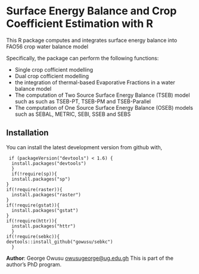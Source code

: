 # Surface Energy Balance and Crop Coefficient Estimation with R

This R package computes and integrates surface energy balance into FAO56 crop water balance model

Specifically, the package can perform the following functions:

+   Single crop cofficient modelling
+   Dual crop cofficient modelling 
+   the integration of thermal-based Evaporative Fractions in a water balance model
+   The computation of Two Source Surface Energy Balance (TSEB) model such as such as TSEB-PT, 
    TSEB-PM and TSEB-Parallel 
+   The computation of One Source Surface Energy Balance (OSEB) models such as SEBAL, METRIC, SEBI, SSEB and SEBS 

## Installation
You can install the latest development version from github with,
 <pre><code> if (packageVersion("devtools") < 1.6) {
  install.packages("devtools")
  }
  if(!require(sp)){
  install.packages("sp")
}
if(!require(raster)){
  install.packages("raster")
}
if(!require(gstat)){
  install.packages("gstat")
}
if(!require(httr)){
  install.packages("httr")
  }
if(!require(sebkc)){
devtools::install_github("gowusu/sebkc")
  }
</code></pre>


**Author**: George Owusu <owusugeorge@ug.edu.gh> This is part of the author's PhD program.